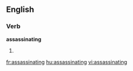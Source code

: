 ==English==

===Verb===
'''assassinating'''

# {{present participle of|assassinate}}

[[fr:assassinating]]
[[hu:assassinating]]
[[vi:assassinating]]